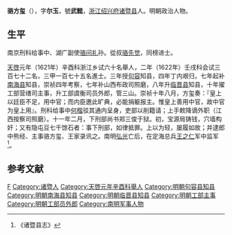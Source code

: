 '''骆方玺'''（{{bd|1590年||1649年||}}），字'''尔玉'''，號'''武懿'''，[[浙江|浙江]][[绍兴府|绍兴府]][[诸暨县|诸暨县]]人。明朝政治人物。

==生平==
南京刑科给事中、湖广副使[[骆问礼|骆问礼]]孙。從叔[[骆先觉|骆先觉]]，同榜进士。

[[天啓|天啓]]元年（1621年）辛酉科浙江乡试六十名舉人，二年（1622年）壬戌科会试三百七十二名，三甲一百七十五名進士。三年授[[句容|句容]]知县，四年丁内艰归，七年起补[[南海县|南海县]]知县，崇祯四年考察，七年补山西布政司照磨，八年升[[临晋县|临晋县]]知县，十年擢工部营缮司主事，升工部虞衡司员外郎，管三山。崇祯十年八月，方玺奏：『皇上以廷臣不足，用中官；而内臣邀此旷典，必能捐躯报主。惟皇上善用中官，故中官为皇上用』。刑科给事中[[何楷|何楷]]驳其通内呈身，吏部以削籍请；上手敕降谪外职（江西按察司照磨）。十一年二月，下刑部尚书郑三俊于狱。初，宝源局铸钱，穴墙构奸；又有隐屯豆七千馀石者：事下刑部，如律抵罪。上以为轻，屡履如故；并逮郎中熊经、主事骆方玺、王家录讯之。南明[[弘光|弘光]]亡后，在定海总兵[[王之仁|王之仁]]军中监军<ref>《诸暨县志》</ref>。

==参考文献==
{{reflist}}

{{天啓二年壬戌科殿試金榜}}

{{Authority control}}

{{DEFAULTSORT:}}
[[Category:骆姓|F]]
[[Category:诸暨人|Category:诸暨人]]
[[Category:天啓元年辛酉科舉人|Category:天啓元年辛酉科舉人]]
[[Category:明朝句容县知县|Category:明朝句容县知县]]
[[Category:明朝南海县知县|Category:明朝南海县知县]]
[[Category:明朝临晋县知县|Category:明朝临晋县知县]]
[[Category:明朝工部主事|Category:明朝工部主事]]
[[Category:明朝工部员外郎|Category:明朝工部员外郎]]
[[Category:南明军事人物|Category:南明军事人物]]


{{明朝官员小作品}}